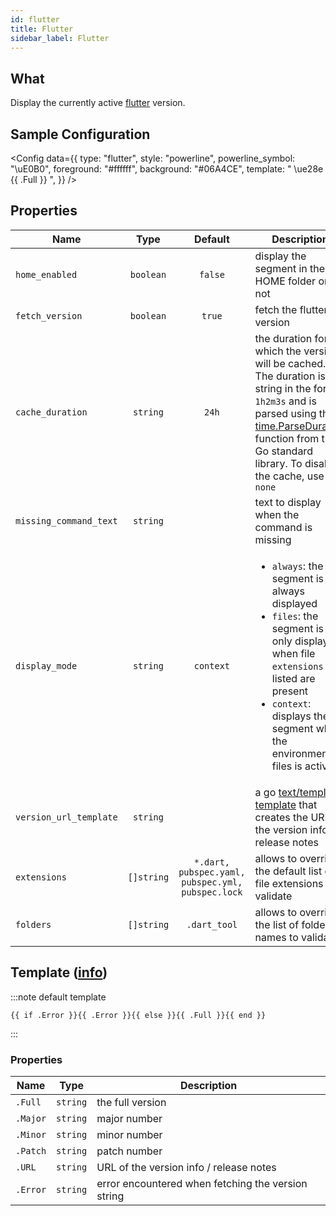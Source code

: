 ```yaml
---
id: flutter
title: Flutter
sidebar_label: Flutter
---
```


## What

Display the currently active [flutter] version.

## Sample Configuration


<Config
  data={{
    type: "flutter",
    style: "powerline",
    powerline_symbol: "\uE0B0",
    foreground: "#ffffff",
    background: "#06A4CE",
    template: " \ue28e {{ .Full }} ",
  }}
/>

## Properties

| Name                   |    Type    |                      Default                      | Description                                                                                                                                                                                                                          |
| ---------------------- | :--------: | :-----------------------------------------------: | ------------------------------------------------------------------------------------------------------------------------------------------------------------------------------------------------------------------------------------ |
| `home_enabled`         | `boolean`  |                      `false`                      | display the segment in the HOME folder or not                                                                                                                                                                                        |
| `fetch_version`        | `boolean`  |                      `true`                       | fetch the flutter version                                                                                                                                                                                                            |
| `cache_duration`       |  `string`  |                       `24h`                       | the duration for which the version will be cached. The duration is a string in the format `1h2m3s` and is parsed using the [time.ParseDuration] function from the Go standard library. To disable the cache, use `none`              |
| `missing_command_text` |  `string`  |                                                   | text to display when the command is missing                                                                                                                                                                                          |
| `display_mode`         |  `string`  |                     `context`                     | <ul><li>`always`: the segment is always displayed</li><li>`files`: the segment is only displayed when file `extensions` listed are present</li><li>`context`: displays the segment when the environment or files is active</li></ul> |
| `version_url_template` |  `string`  |                                                   | a go [text/template][go-text-template] [template][templates] that creates the URL of the version info / release notes                                                                                                                |
| `extensions`           | `[]string` | `*.dart, pubspec.yaml, pubspec.yml, pubspec.lock` | allows to override the default list of file extensions to validate                                                                                                                                                                   |
| `folders`              | `[]string` |                   `.dart_tool`                    | allows to override the list of folder names to validate                                                                                                                                                                              |

## Template ([info][templates])

:::note default template

```template
{{ if .Error }}{{ .Error }}{{ else }}{{ .Full }}{{ end }}
```

:::

### Properties

| Name     | Type     | Description                                        |
| -------- | -------- | -------------------------------------------------- |
| `.Full`  | `string` | the full version                                   |
| `.Major` | `string` | major number                                       |
| `.Minor` | `string` | minor number                                       |
| `.Patch` | `string` | patch number                                       |
| `.URL`   | `string` | URL of the version info / release notes            |
| `.Error` | `string` | error encountered when fetching the version string |

[go-text-template]: https://golang.org/pkg/text/template/
[templates]: /docs/configuration/templates
[flutter]: https://flutter.dev/
[time.ParseDuration]: https://golang.org/pkg/time/#ParseDuration
